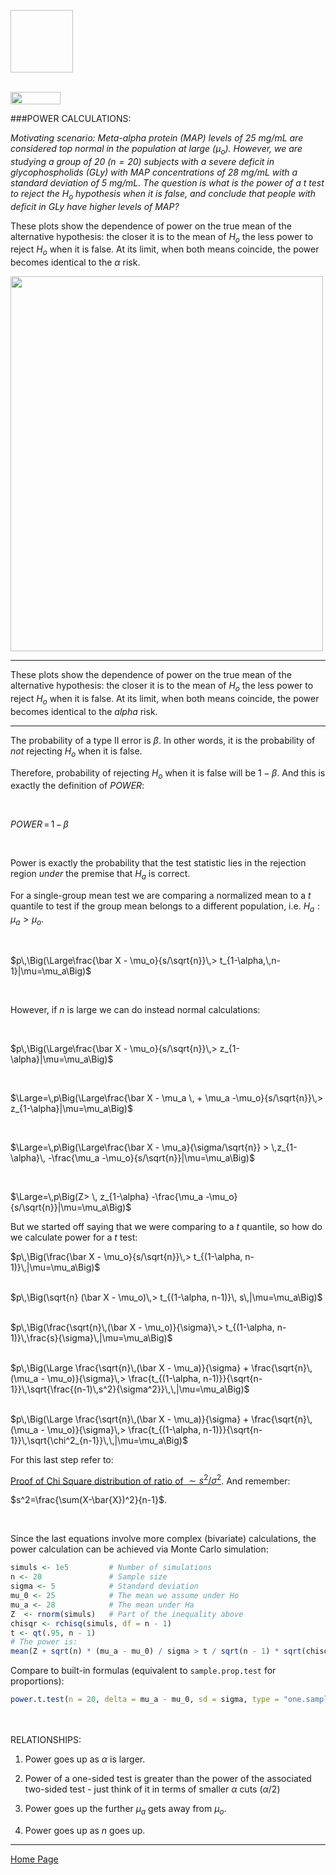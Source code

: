 
<img link rel="shortcut icon" type="image/png" href="https://cloud.githubusercontent.com/assets/9312897/10532073/d5bb5c94-7387-11e5-9e7f-6c2fadfce392.png" width="100" height="100">
<br><br>

<a href="http://rinterested.github.io/statistics/index.html">
<img HEIGHT="20" WIDTH="80" src="https://cloud.githubusercontent.com/assets/9312897/10532073/d5bb5c94-7387-11e5-9e7f-6c2fadfce392.png"></a>

###POWER CALCULATIONS:

*Motivating scenario: Meta-alpha protein (MAP) levels of 25 mg/mL are considered top normal in the population at large ($\mu_o$). However, we are studying a group of 20 ($n=20$) subjects with a severe deficit in glycophospholids (GLy) with MAP concentrations of 28 mg/mL with a standard deviation of 5 mg/mL. The question is what is the power of a $t$ test to reject the $H_o$ hypothesis when it is false, and conclude that people with deficit in GLy have higher levels of MAP?*

These plots show the dependence of power on the true mean of the alternative hypothesis: the closer it is to the mean of $H_o$ the less power to reject $H_o$ when it is false. At its limit, when both means coincide, the power becomes identical to the $\alpha$ risk.


<img height="600" width="500" src="https://cloud.githubusercontent.com/assets/9312897/10419988/5ef2c0be-7055-11e5-9c7d-5d562ff48d7e.png">



---

These plots show the dependence of power on the true mean of the alternative hypothesis: the closer it is to the mean of $H_o$ the less power to reject $H_o$ when it is false. At its limit, when both means coincide, the power becomes identical to the $alpha$ risk.

---

The probability of a type II error is $\beta$. In other words, it is the probability of *not* rejecting $H_o$ when it is false.

Therefore, probability of rejecting $H_o$ when it is false will be $1 - \beta$. And this is exactly the definition of *POWER*:

<br>

$POWER \, = \, 1\,-\,\beta$

<br>

Power is exactly the probability that the test statistic lies in the rejection region *under* the premise that $H_a$ is correct.

For a single-group mean test we are comparing a normalized mean to a $t$ quantile to test if the group mean belongs to a different population, i.e. $H_a: \mu_a>\mu_o$.

<br>

$p\,\Big(\Large\frac{\bar X - \mu_o}{s/\sqrt{n}}\,> t_{1-\alpha,\,n-1}|\mu=\mu_a\Big)$

<br>

However, if $n$ is large we can do instead normal calculations:

<br>

$p\,\Big(\Large\frac{\bar X - \mu_o}{s/\sqrt{n}}\,> z_{1-\alpha}|\mu=\mu_a\Big)$

<br>

$\Large=\,p\Big(\Large\frac{\bar X - \mu_a \, + \mu_a -\mu_o}{s/\sqrt{n}}\,> z_{1-\alpha}|\mu=\mu_a\Big)$

<br>

$\Large=\,p\Big(\Large\frac{\bar X - \mu_a}{\sigma/\sqrt{n}} > \,z_{1-\alpha}\, -\frac{\mu_a -\mu_o}{s/\sqrt{n}}|\mu=\mu_a\Big)$

<br>

$\Large=\,p\Big(Z> \, z_{1-\alpha} -\frac{\mu_a -\mu_o}{s/\sqrt{n}}|\mu=\mu_a\Big)$


But we started off saying that we were comparing to a $t$ quantile, so how do we calculate power for a $t$ test:

$p\,\Big(\frac{\bar X - \mu_o}{s/\sqrt{n}}\,> t_{(1-\alpha, n-1)}\,|\mu=\mu_a\Big)$
<br><br>

$p\,\Big(\sqrt{n} (\bar X - \mu_o)\,> t_{(1-\alpha, n-1)}\, s\,|\mu=\mu_a\Big)$
<br><br>

$p\,\Big(\frac{\sqrt{n}\,(\bar X - \mu_o)}{\sigma}\,> t_{(1-\alpha, n-1)}\,\frac{s}{\sigma}\,|\mu=\mu_a\Big)$
<br><br>

$p\,\Big(\Large \frac{\sqrt{n}\,(\bar X - \mu_a)}{\sigma} + \frac{\sqrt{n}\,(\mu_a - \mu_o)}{\sigma}\,> \frac{t_{(1-\alpha, n-1)}}{\sqrt{n-1}}\,\sqrt{\frac{(n-1)\,s^2}{\sigma^2}}\,\,|\mu=\mu_a\Big)$
<br><br>


$p\,\Big(\Large \frac{\sqrt{n}\,(\bar X - \mu_a)}{\sigma} + \frac{\sqrt{n}\,(\mu_a - \mu_o)}{\sigma}\,> \frac{t_{(1-\alpha, n-1)}}{\sqrt{n-1}}\,\sqrt{\chi^2_{n-1}}\,\,|\mu=\mu_a\Big)$


For this last step refer to:



<a href="https://math.stackexchange.com/questions/1386238/proof-that-frac-displaystyle-sum-x-1n-x-barx2-sigma2-sim">Proof of Chi Square distribution of ratio of $\sim s^2/\sigma^2$</a>. And remember:

$s^2=\frac{\sum(X-\bar{X})^2}{n-1}$.


<br>

Since the last equations involve more complex (bivariate) calculations, the power calculation can be achieved via Monte Carlo simulation:

```r
simuls <- 1e5         # Number of simulations
n <- 20               # Sample size 
sigma <- 5            # Standard deviation
mu_0 <- 25            # The mean we assume under Ho
mu_a <- 28            # The mean under Ha
Z  <- rnorm(simuls)   # Part of the inequality above
chisqr <- rchisq(simuls, df = n - 1)
t <- qt(.95, n - 1)
# The power is:
mean(Z + sqrt(n) * (mu_a - mu_0) / sigma > t / sqrt(n - 1) * sqrt(chisqr))
```

Compare to built-in formulas (equivalent to `sample.prop.test` for proportions):

```r
power.t.test(n = 20, delta = mu_a - mu_0, sd = sigma, type = "one.sample", alt = "one.sided")
```


<br><br>
RELATIONSHIPS:

1. Power goes up as $\alpha$ is larger.

2. Power of a one-sided test is greater than the power of the associated two-sided test - just think of it in terms of smaller $\alpha$ cuts ($\alpha/2$) 

3. Power goes up the further $\mu_a$ gets away from $\mu_o$.

4. Power goes up as $n$ goes up.

---

<a href="http://rinterested.github.io/statistics/index.html">Home Page</a>
